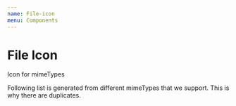 ```yaml
---
name: File-icon
menu: Components
---
```



# File Icon

<PackageMetadata pkg={pkg}/>

Icon for mimeTypes

Following list is generated from different mimeTypes that we support. This is why there are duplicates.

<Playground>
    <IconList/>
</Playground>


